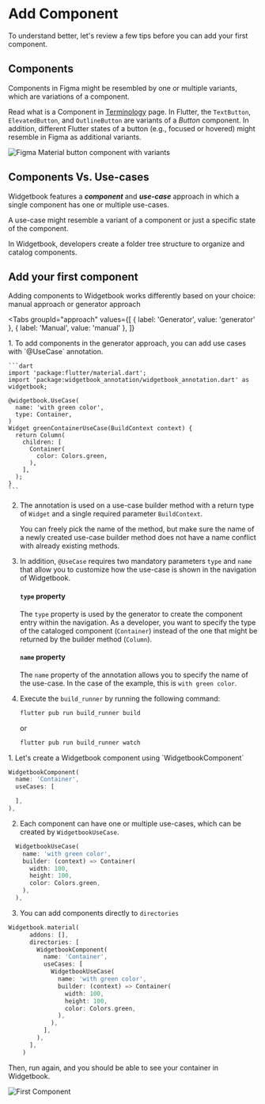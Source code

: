 # Add Component

To understand better, let's review a few tips before you can add your first
component.

## Components

Components in Figma might be resembled by one or multiple variants, which are
variations of a component.

<Info>Read what is a Component in [Terminology](/terminology) page.</Info>
In Flutter, the `TextButton`, `ElevatedButton`, and `OutlineButton` are variants
of a _Button_ component. In addition, different Flutter states of a button (e.g.,
focused or hovered) might resemble in Figma as additional variants.

<Image
  zoom
  src="/assets/getting-started/figma-button-component.svg"
  alt="Figma Material button component with variants"
  caption="Figma Material button component with variants"
/>

## Components Vs. Use-cases

Widgetbook features a **_component_** and **_use-case_** approach in which a
single component has one or multiple use-cases.

A use-case might resemble a variant of a component or just a specific state of
the component.

In Widgetbook, developers create a folder tree structure to organize and catalog
components.

## Add your first component

Adding components to Widgetbook works differently based on your choice: manual
approach or generator approach

<Tabs
  groupId="approach"
  values={[
    { label: 'Generator', value: 'generator' },
    { label: 'Manual', value: 'manual' },
  ]}
>
  <TabItem value="generator">
  1. To add components in the generator approach, you can add use cases with `@UseCase` annotation.

    ```dart
    import 'package:flutter/material.dart';
    import 'package:widgetbook_annotation/widgetbook_annotation.dart' as widgetbook;

    @widgetbook.UseCase(
      name: 'with green color',
      type: Container,
    )
    Widget greenContainerUseCase(BuildContext context) {
      return Column(
        children: [
          Container(
            color: Colors.green,
          ),
        ],
      );
    }
    ```

2. The annotation is used on a use-case builder method with a return type of
   `Widget` and a single required parameter `BuildContext`.

   <Info>
     You can freely pick the name of the method, but make sure the name of a
     newly created use-case builder method does not have a name conflict with
     already existing methods.
   </Info>

3. In addition, `@UseCase` requires two mandatory parameters `type` and `name`
   that allow you to customize how the use-case is shown in the navigation of
   Widgetbook.

   #### `type` property

   The `type` property is used by the generator to create the component entry
   within the navigation. As a developer, you want to specify the type of the
   cataloged component (`Container`) instead of the one that might be returned
   by the builder method (`Column`).

   #### `name` property

   The `name` property of the annotation allows you to specify the name of the
   use-case. In the case of the example, this is `with green color`.

4. Execute the `build_runner` by running the following command:

   ```bash
   flutter pub run build_runner build
   ```

   or

   ```bash
   flutter pub run build_runner watch
   ```

  </TabItem>
  <TabItem value="manual">
    1. Let's create a Widgetbook component using `WidgetbookComponent`

```dart
WidgetbookComponent(
  name: 'Container',
  useCases: [

  ],
),
```

2. Each component can have one or multiple use-cases, which can be created by
   `WidgetbookUseCase`.

```dart
  WidgetbookUseCase(
    name: 'with green color',
    builder: (context) => Container(
      width: 100,
      height: 100,
      color: Colors.green,
    ),
  ),
```

3. You can add components directly to `directories`

```dart
Widgetbook.material(
      addons: [],
      directories: [
        WidgetbookComponent(
          name: 'Container',
          useCases: [
            WidgetbookUseCase(
              name: 'with green color',
              builder: (context) => Container(
                width: 100,
                height: 100,
                color: Colors.green,
              ),
            ),
          ],
        ),
      ],
    )
```

Then, run again, and you should be able to see your container in Widgetbook.

<Image
  zoom
  src="/assets/screenshots/first_component.png"
  alt="First Component"
  caption="First Component"
/>

  </TabItem>
</Tabs>
